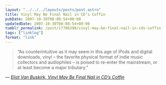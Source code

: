 ```yaml
---
layout: "../../../layouts/posts/post.astro"
title: Vinyl May Be Final Nail in CD’s Coffin
pubDate: 2007-10-30T08:08:54+00:00
updatedDate: 2007-10-30T08:08:54+00:00
tumblr_permalink: /post/17786290/vinyl-may-be-final-nail-in-cds-coffin
tags: ["linklog"]
format: "link"
---
```


> &ldquo;As counterintuitive as it may seem in this age of iPods and digital downloads, vinyl &ndash; the favorite physical format of indie music collectors and audiophiles &ndash; is poised to re-enter the mainstream, or at least become a major tributary.&rdquo;

— <cite>[Eliot Van Buskirk, _Vinyl May Be Final Nail in CD&#8217;s Coffin_](https://www.wired.com/2007/10/listeningpost-1029/)</cite>
